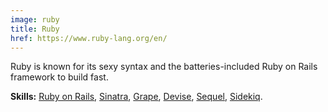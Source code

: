 ```yaml
---
image: ruby
title: Ruby
href: https://www.ruby-lang.org/en/
---
```


Ruby is known for its sexy syntax and the batteries-included Ruby on Rails framework to build fast.

<span class="block mt-1">
  <strong class="font-medium">Skills:</strong>
  <a 
    class="link" 
    href="https://rubyonrails.org/"
    title="Ruby on Rails"
    aria-label="Ruby on Rails"
    target="_blank"
    rel="noreferrer"
  >Ruby on Rails</a>,
  <a 
    class="link" 
    href="https://sinatrarb.com/"
    title="Sinatra"
    aria-label="Sinatra"
    target="_blank"
    rel="noreferrer"
  >Sinatra</a>,
  <a 
    class="link" 
    href="https://www.ruby-grape.org/"
    title="Grape"
    aria-label="Grape"
    target="_blank"
    rel="noreferrer"
  >Grape</a>,
  <a 
    class="link" 
    href="https://blog.plataformatec.com.br/tag/devise/"
    title="Devise"
    aria-label="Devise"
    target="_blank"
    rel="noreferrer"
  >Devise</a>,
  <a 
    class="link" 
    href="https://sequel.jeremyevans.net/"
    title="Sequel"
    aria-label="Sequel"
    target="_blank"
    rel="noreferrer"
  >Sequel</a>,
  <a 
    class="link" 
    href="https://sidekiq.org/"
    title="Sidekiq"
    aria-label="Sidekiq"
    target="_blank"
    rel="noreferrer"
  >Sidekiq</a>.
</span>

